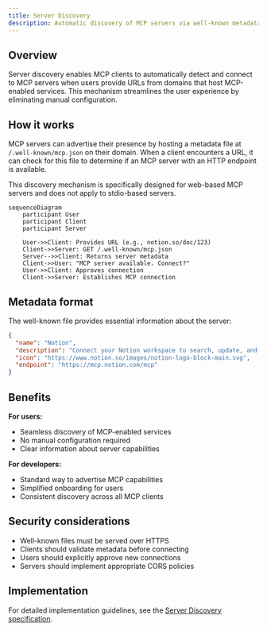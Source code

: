 ```yaml
---
title: Server Discovery
description: Automatic discovery of MCP servers via well-known metadata
---
```


## Overview

Server discovery enables MCP clients to automatically detect and connect to MCP servers when users provide URLs from domains that host MCP-enabled services. This mechanism streamlines the user experience by eliminating manual configuration.

## How it works

MCP servers can advertise their presence by hosting a metadata file at `/.well-known/mcp.json` on their domain. When a client encounters a URL, it can check for this file to determine if an MCP server with an HTTP endpoint is available.

This discovery mechanism is specifically designed for web-based MCP servers and does not apply to stdio-based servers.

```mermaid
sequenceDiagram
    participant User
    participant Client
    participant Server

    User->>Client: Provides URL (e.g., notion.so/doc/123)
    Client->>Server: GET /.well-known/mcp.json
    Server-->>Client: Returns server metadata
    Client->>User: "MCP server available. Connect?"
    User->>Client: Approves connection
    Client->>Server: Establishes MCP connection
```

## Metadata format

The well-known file provides essential information about the server:

```json
{
  "name": "Notion",
  "description": "Connect your Notion workspace to search, update, and trigger workflows across tools.",
  "icon": "https://www.notion.so/images/notion-logo-block-main.svg",
  "endpoint": "https://mcp.notion.com/mcp"
}
```

## Benefits

**For users:**

- Seamless discovery of MCP-enabled services
- No manual configuration required
- Clear information about server capabilities

**For developers:**

- Standard way to advertise MCP capabilities
- Simplified onboarding for users
- Consistent discovery across all MCP clients

## Security considerations

- Well-known files must be served over HTTPS
- Clients should validate metadata before connecting
- Users should explicitly approve new connections
- Servers should implement appropriate CORS policies

## Implementation

For detailed implementation guidelines, see the [Server Discovery specification](/specification/draft/server/discovery).
